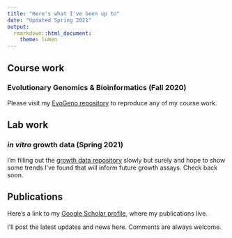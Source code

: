 ```yaml
---
title: "Here's what I've been up to"
date: "Updated Spring 2021"
output:
  rmarkdown::html_document:
    theme: lumen
---
```


## Course work

### Evolutionary Genomics & Bioinformatics (Fall 2020)

Please visit my [EvoGeno repository](https://github.com/margarethilliard/genomics-course) to reproduce any of my course work. 

## Lab work 

### *in vitro* growth data (Spring 2021)

I'm filling out the [growth data repository](https://github.com/margarethilliard/growth-data) slowly but surely and hope to show some trends I've found that will inform future growth assays. Check back soon.

## Publications 

Here's a link to my [Google Scholar profile](https://scholar.google.com/citations?user=3Rg81DoAAAAJ&hl=en), where my publications live. 

I'll post the latest updates and news here. Comments are always welcome.
